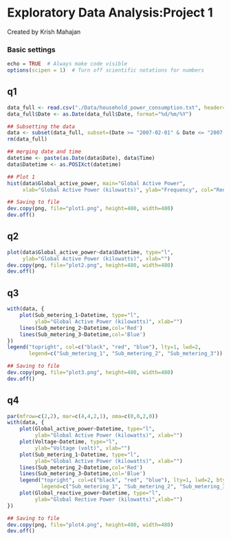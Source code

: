 Exploratory Data Analysis:Project 1
======================================
Created by Krish Mahajan 

### Basic settings
```r
echo = TRUE  # Always make code visible
options(scipen = 1)  # Turn off scientific notations for numbers
```

##  q1
```r

data_full <- read.csv("./Data/household_power_consumption.txt", header=T, sep=';', na.strings="?", nrows=2075259, check.names=F, stringsAsFactors=F, comment.char="", quote='\"')
data_full$Date <- as.Date(data_full$Date, format="%d/%m/%Y")

## Subsetting the data
data <- subset(data_full, subset=(Date >= "2007-02-01" & Date <= "2007-02-02"))
rm(data_full)

## merging date and time
datetime <- paste(as.Date(data$Date), data$Time)
data$Datetime <- as.POSIXct(datetime)

## Plot 1
hist(data$Global_active_power, main="Global Active Power", 
     xlab="Global Active Power (kilowatts)", ylab="Frequency", col="Red")

## Saving to file
dev.copy(png, file="plot1.png", height=480, width=480)
dev.off()
```

## q2
```r
plot(data$Global_active_power~data$Datetime, type="l",
     ylab="Global Active Power (kilowatts)", xlab="")
dev.copy(png, file="plot2.png", height=480, width=480)
dev.off()
```

## q3
```r
with(data, {
    plot(Sub_metering_1~Datetime, type="l",
         ylab="Global Active Power (kilowatts)", xlab="")
    lines(Sub_metering_2~Datetime,col='Red')
    lines(Sub_metering_3~Datetime,col='Blue')
})
legend("topright", col=c("black", "red", "blue"), lty=1, lwd=2, 
       legend=c("Sub_metering_1", "Sub_metering_2", "Sub_metering_3"))

## Saving to file
dev.copy(png, file="plot3.png", height=480, width=480)
dev.off()
```

## q4
```r
par(mfrow=c(2,2), mar=c(4,4,2,1), oma=c(0,0,2,0))
with(data, {
    plot(Global_active_power~Datetime, type="l", 
         ylab="Global Active Power (kilowatts)", xlab="")
    plot(Voltage~Datetime, type="l", 
         ylab="Voltage (volt)", xlab="")
    plot(Sub_metering_1~Datetime, type="l", 
         ylab="Global Active Power (kilowatts)", xlab="")
    lines(Sub_metering_2~Datetime,col='Red')
    lines(Sub_metering_3~Datetime,col='Blue')
    legend("topright", col=c("black", "red", "blue"), lty=1, lwd=2, bty="n",
           legend=c("Sub_metering_1", "Sub_metering_2", "Sub_metering_3"))
    plot(Global_reactive_power~Datetime, type="l", 
         ylab="Global Rective Power (kilowatts)",xlab="")
})

## Saving to file
dev.copy(png, file="plot4.png", height=480, width=480)
dev.off()
```

